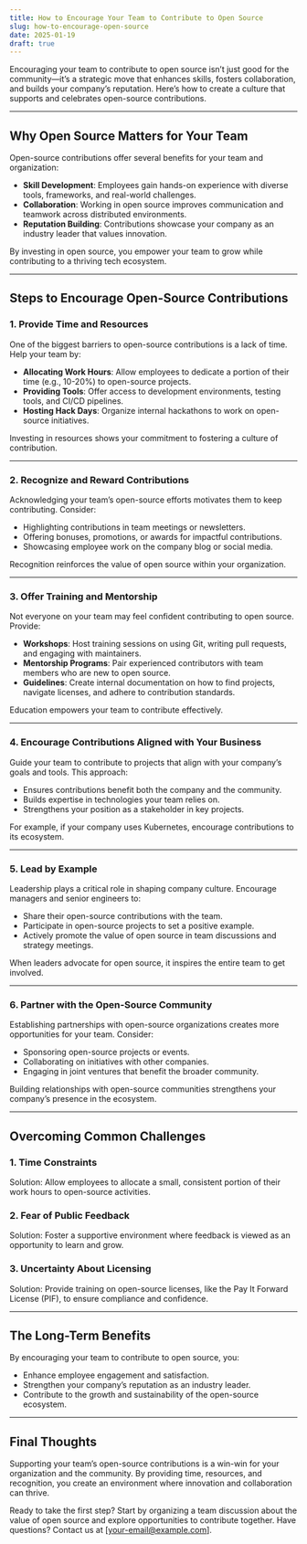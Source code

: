 ```yaml
---
title: How to Encourage Your Team to Contribute to Open Source
slug: how-to-encourage-open-source
date: 2025-01-19
draft: true
---
```


Encouraging your team to contribute to open source isn’t just good for the community—it’s a strategic move that enhances skills, fosters collaboration, and builds your company’s reputation. Here’s how to create a culture that supports and celebrates open-source contributions.

---

## Why Open Source Matters for Your Team

Open-source contributions offer several benefits for your team and organization:
- **Skill Development**: Employees gain hands-on experience with diverse tools, frameworks, and real-world challenges.  
- **Collaboration**: Working in open source improves communication and teamwork across distributed environments.  
- **Reputation Building**: Contributions showcase your company as an industry leader that values innovation.  

By investing in open source, you empower your team to grow while contributing to a thriving tech ecosystem.

---

## Steps to Encourage Open-Source Contributions

### 1. **Provide Time and Resources**
One of the biggest barriers to open-source contributions is a lack of time. Help your team by:
- **Allocating Work Hours**: Allow employees to dedicate a portion of their time (e.g., 10-20%) to open-source projects.  
- **Providing Tools**: Offer access to development environments, testing tools, and CI/CD pipelines.  
- **Hosting Hack Days**: Organize internal hackathons to work on open-source initiatives.

Investing in resources shows your commitment to fostering a culture of contribution.

---

### 2. **Recognize and Reward Contributions**
Acknowledging your team’s open-source efforts motivates them to keep contributing. Consider:
- Highlighting contributions in team meetings or newsletters.  
- Offering bonuses, promotions, or awards for impactful contributions.  
- Showcasing employee work on the company blog or social media.

Recognition reinforces the value of open source within your organization.

---

### 3. **Offer Training and Mentorship**
Not everyone on your team may feel confident contributing to open source. Provide:
- **Workshops**: Host training sessions on using Git, writing pull requests, and engaging with maintainers.  
- **Mentorship Programs**: Pair experienced contributors with team members who are new to open source.  
- **Guidelines**: Create internal documentation on how to find projects, navigate licenses, and adhere to contribution standards.

Education empowers your team to contribute effectively.

---

### 4. **Encourage Contributions Aligned with Your Business**
Guide your team to contribute to projects that align with your company’s goals and tools. This approach:
- Ensures contributions benefit both the company and the community.  
- Builds expertise in technologies your team relies on.  
- Strengthens your position as a stakeholder in key projects.

For example, if your company uses Kubernetes, encourage contributions to its ecosystem.

---

### 5. **Lead by Example**
Leadership plays a critical role in shaping company culture. Encourage managers and senior engineers to:
- Share their open-source contributions with the team.  
- Participate in open-source projects to set a positive example.  
- Actively promote the value of open source in team discussions and strategy meetings.

When leaders advocate for open source, it inspires the entire team to get involved.

---

### 6. **Partner with the Open-Source Community**
Establishing partnerships with open-source organizations creates more opportunities for your team. Consider:
- Sponsoring open-source projects or events.  
- Collaborating on initiatives with other companies.  
- Engaging in joint ventures that benefit the broader community.

Building relationships with open-source communities strengthens your company’s presence in the ecosystem.

---

## Overcoming Common Challenges

### 1. **Time Constraints**
Solution: Allow employees to allocate a small, consistent portion of their work hours to open-source activities.

### 2. **Fear of Public Feedback**
Solution: Foster a supportive environment where feedback is viewed as an opportunity to learn and grow.

### 3. **Uncertainty About Licensing**
Solution: Provide training on open-source licenses, like the Pay It Forward License (PIF), to ensure compliance and confidence.

---

## The Long-Term Benefits

By encouraging your team to contribute to open source, you:
- Enhance employee engagement and satisfaction.  
- Strengthen your company’s reputation as an industry leader.  
- Contribute to the growth and sustainability of the open-source ecosystem.

---

## Final Thoughts

Supporting your team’s open-source contributions is a win-win for your organization and the community. By providing time, resources, and recognition, you create an environment where innovation and collaboration can thrive.

Ready to take the first step? Start by organizing a team discussion about the value of open source and explore opportunities to contribute together. Have questions? Contact us at [your-email@example.com].
